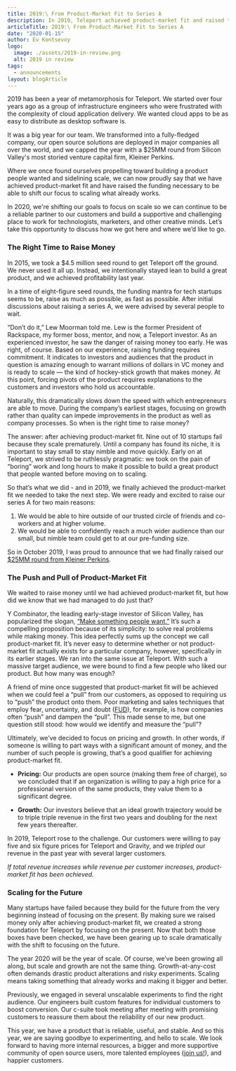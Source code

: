 ```yaml
---
title: 2019:\ From Product-Market Fit to Series A
description: In 2019, Teleport achieved product-market fit and raised the funding necessary to be able to shift focus to scaling what already works.
articleTitle: 2019:\ From Product-Market Fit to Series A
date: "2020-01-15"
author: Ev Kontsevoy
logo:
  image: ./assets/2019-in-review.png
  alt: 2019 in review
tags:
  - announcements
layout: blogArticle
---
```



2019 has been a year of metamorphosis for Teleport. We started over four years ago as a group of infrastructure engineers who were
frustrated with the complexity of cloud application delivery. We wanted cloud apps to be as easy to distribute as desktop software is.

It was a big year for our team. We transformed into a fully-fledged company, our open source solutions are deployed in major companies all
over the world, and we capped the year with a $25MM round from Silicon Valley's most storied venture capital firm, Kleiner Perkins.

Where we once found ourselves propelling toward building a product people wanted and sidelining scale, we can now proudly say that we have
achieved product-market fit and have raised the funding necessary to be able to shift our focus to scaling what already works.

In 2020, we're shifting our goals to focus on scale so we can continue to be a reliable partner to our customers and build a supportive and
challenging place to work for technologists, marketers, and other creative minds. Let’s take this opportunity to discuss how we got here and
where we’d like to go.

### The Right Time to Raise Money

In 2015, we took a $4.5 million seed round to get Teleport off the ground. We never used it all up. Instead, we intentionally stayed lean to
build a great product, and we achieved profitability last year.

In a time of eight-figure seed rounds, the funding mantra for tech startups seems to be, raise as much as possible, as fast as possible.
After initial discussions about raising a series A, we were advised by several people to wait.

“Don’t do it,” Lew Moorman told me. Lew is the former President of Rackspace, my former boss, mentor, and now, a Teleport investor. As an
experienced investor, he saw the danger of raising money too early. He was right, of course. Based on our experience, raising funding
requires commitment. It indicates to investors and audiences that the product in question is amazing enough to warrant millions of dollars
in VC money and is ready to scale — the kind of hockey-stick growth that makes money. At this point, forcing pivots of the product requires
explanations to the customers and investors who hold us accountable.

Naturally, this dramatically slows down the speed with which entrepreneurs are able to move. During the company’s earliest stages, focusing
on growth rather than quality can impede improvements in the product as well as company processes. So when is the right time to raise money?

The answer: after achieving product-market fit. Nine out of 10 startups fail because they scale prematurely. Until a company has found its
niche, it is important to stay small to stay nimble and move quickly. Early on at Teleport, we strived to be ruthlessly pragmatic: we took
on the pain of “boring” work and long hours to make it possible to build a great product that people wanted before moving on to scaling.

So that’s what we did - and in 2019, we finally achieved the product-market fit we needed to take the next step. We were ready and excited
to raise our series A for two main reasons:

1. We would be able to hire outside of our trusted circle of friends and co-workers and at higher volume.
2. We would be able to confidently reach a much wider audience than our small, but nimble team could get to at our pre-funding size.

So in October 2019, I was proud to announce that we had finally raised our [$25MM round from Kleiner
Perkins](/gravitational-series-a/).

### The Push and Pull of Product-Market Fit

We waited to raise money until we had achieved product-market fit, but how did we know that we had managed to do just that?

Y Combinator, the leading early-stage investor of Silicon Valley, has popularized the slogan, [“Make something people
want.”](http://www.paulgraham.com/good.html) It’s such a compelling proposition because of its simplicity: to solve real problems while
making money. This idea perfectly sums up the concept we call product-market fit. It’s never easy to determine whether or not product-market
fit actually exists for a particular company, however, specifically in its earlier stages. We ran into the same issue at Teleport. With such
a massive target audience, we were bound to find a few people who liked our product. But how many was enough?

A friend of mine once suggested that product-market fit will be achieved when we could feel a “pull” from our customers, as opposed to
requiring us to “push” the product onto them. Poor marketing and sales techniques that employ fear, uncertainty, and doubt
([FUD](https://en.wikipedia.org/wiki/Fear,_uncertainty,_and_doubt)), for example, is how companies often “push” and dampen the “pull”. This
made sense to me, but one question still stood: how would we identify and measure the “pull”?

Ultimately, we’ve decided to focus on pricing and growth. In other words, if someone is willing to part ways with a significant amount of
money, and the number of such people is growing, that’s a good qualifier for achieving product-market fit.

- **Pricing:** Our products are open source (making them free of charge), so we concluded that if an organization is willing to pay a high
  price for a professional version of the same products, they value them to a significant degree.

- **Growth:** Our investors believe that an ideal growth trajectory would be to triple triple revenue in the first two years and doubling
  for the next few years thereafter.

In 2019, Teleport rose to the challenge. Our customers were willing to pay five and six figure prices for Teleport and Gravity, and we
_tripled_ our revenue in the past year with several larger customers.

_If total revenue increases while revenue per customer increases, product-market fit has been achieved._

<EmailSubscribeViolet />

### Scaling for the Future

Many startups have failed because they build for the future from the very beginning instead of focusing on the present. By making sure we
raised money only after achieving product-market fit, we created a strong foundation for Teleport by focusing on the present. Now that both
those boxes have been checked, we have been gearing up to scale dramatically with the shift to focusing on the future.

The year 2020 will be the year of scale. Of course, we’ve been growing all along, but scale and growth are not the same thing.
Growth-at-any-cost often demands drastic product alterations and risky experiments. Scaling means taking something that already works and
making it bigger and better.

Previously, we engaged in several unscalable experiments to find the right audience. Our engineers built custom features for individual
customers to boost conversion. Our c-suite took meeting after meeting with promising customers to reassure them about the reliability of our
new product.

This year, we have a product that is reliable, useful, and stable. And so this year, we are saying goodbye to experimenting, and hello to
scale. We look forward to having more internal resources, a bigger and more supportive community of open source users, more talented
employees ([join us!](https://jobs.lever.co/teleport)), and happier customers.

